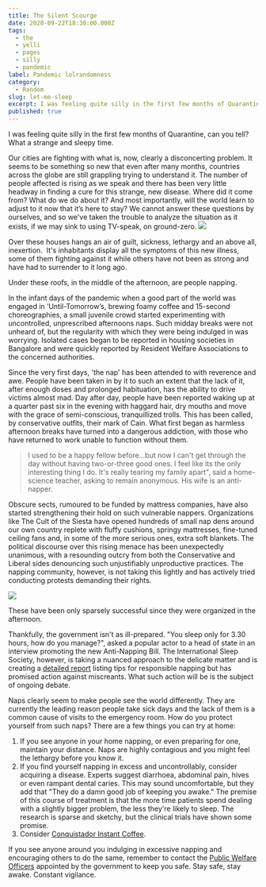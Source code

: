 ```yaml
---
title: The Silent Scourge
date: 2020-09-22T18:30:00.000Z
tags:
  - the
  - yelli
  - pages
  - silly
  - pandemic
label: Pandemic lolrandomness
category:
  - Random
slug: let-me-sleep
excerpt: I was feeling quite silly in the first few months of Quarantine, can you tell? What a strange and sleepy time.
published: true
---
```


I was feeling quite silly in the first few months of Quarantine, can you tell? What a strange and sleepy time.

Our cities are fighting with what is, now, clearly a disconcerting problem. It seems to be something so new that even after many months, countries across the globe are still grappling trying to understand it. The number of people affected is rising as we speak and there has been very little headway in finding a cure for this strange, new disease. Where did it come from? What do we do about it? And most importantly, will the world learn to adjust to it now that it’s here to stay? We cannot answer these questions by ourselves, and so we've taken the trouble to analyze the situation as it exists, if we may sink to using TV-speak, on ground-zero.
![](/blog/mangalore.png)

Over these houses hangs an air of guilt, sickness, lethargy and an above all, inexertion.  It's inhabitants display all the symptoms of this new illness, some of them fighting against it while others have not been as strong and have had to surrender to it long ago.

Under these roofs, in the middle of the afternoon, are people napping.

In the infant days of the pandemic when a good part of the world was engaged in ‘Until-Tomorrow’s, brewing foamy coffee and 15-second choreographies, a small juvenile crowd started experimenting with uncontrolled, unprescribed afternoons naps. Such midday breaks were not unheard of, but the regularity with which they were being indulged in was worrying. Isolated cases began to be reported in housing societies in Bangalore and were quickly reported by Resident Welfare Associations to the concerned authorities.

Since the very first days, 'the nap' has been attended to with reverence and awe. People have been taken in by it to such an extent that the lack of it, after enough doses and prolonged habituation, has the ability to drive victims almost mad. Day after day, people have been reported waking up at a quarter past six in the evening with haggard hair, dry mouths and move with the grace of semi-conscious, tranquillized trolls. This has been called, by conservative outfits, their mark of Cain. What first began as harmless afternoon breaks have turned into a dangerous addiction, with those who have returned to work unable to function without them.

> I used to be a happy fellow before...but now I can't get through the day without having two-or-three good ones. I feel like its the only interesting thing I do. It's really tearing my family apart", said a home-science teacher, asking to remain anonymous. His wife is an anti-napper.

Obscure sects, rumoured to be funded by mattress companies, have also started strengthening their hold on such vulnerable nappers. Organizations like The Cult of the Siesta have opened hundreds of small nap dens around our own country replete with fluffy cushions, springy mattresses, fine-tuned ceiling fans and, in some of the more serious ones, extra soft blankets. The political discourse over this rising menace has been unexpectedly unanimous, with a resounding outcry from both the Conservative and Liberal sides denouncing such unjustifiably unproductive practices. The napping community, however, is not taking this lightly and has actively tried conducting protests demanding their rights.

![](/blog/letmesleep.webp)

These have been only sparsely successful since they were organized in the afternoon.

Thankfully, the government isn't as ill-prepared. "You sleep only for 3.30 hours, how do you manage?", asked a popular actor to a head of state in an interview promoting the new Anti-Napping Bill. The International Sleep Society, however, is taking a nuanced approach to the delicate matter and is creating a [detailed report](https://archive.org/details/practicalnappert0000whit/) listing tips for responsible napping but has promised action against miscreants. What such action will be is the subject of ongoing debate.

Naps clearly seem to make people see the world differently. They are currently the leading reason people take sick days and the lack of them is a common cause of visits to the emergency room. How do you protect yourself from such naps? There are a few things you can try at home:

1. If you see anyone in your home napping, or even preparing for one, maintain your distance. Naps are highly contagious and you might feel the lethargy before you know it.
2. If you find yourself napping in excess and uncontrollably, consider acquiring a disease. Experts suggest diarrhoea, abdominal pain, hives or even rampant dental caries. This may sound uncomfortable, but they add that "They do a damn good job of keeping you awake." The premise of this course of treatment is that the more time patients spend dealing with a slightly bigger problem, the less they're likely to sleep. The research is sparse and sketchy, but the clinical trials have shown some promise.
3. Consider [ Conquistador Instant Coffee](https://www.dailymotion.com/video/x2hwqnq).

If you see anyone around you indulging in excessive napping and encouraging others to do the same, remember to contact the [ Public Welfare Officers](https://twitter.com/republic) appointed by the government to keep you safe.
Stay safe, stay awake. Constant vigilance.
